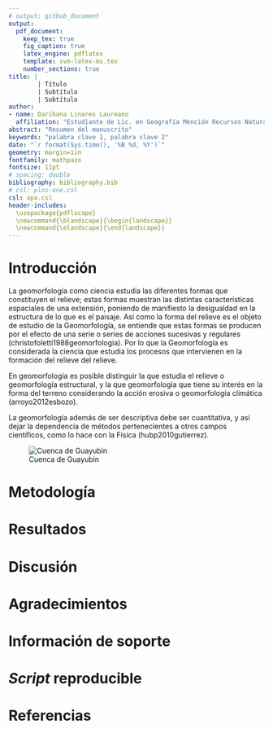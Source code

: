 ```yaml
---
# output: github_document
output: 
  pdf_document:
    keep_tex: true
    fig_caption: true
    latex_engine: pdflatex
    template: svm-latex-ms.tex
    number_sections: true
title: | 
        | Título
        | Subtítulo
        | Subtítulo
author:
- name: Darihana Linares Laureano
  affiliation: "Estudiante de Lic. en Geografía Mención Recursos Naturales y Ecoturismo, Universidad Autónoma de Santo Domingo (UASD)"
abstract: "Resumen del manuscrito"
keywords: "palabra clave 1, palabra clave 2"
date: "`r format(Sys.time(), '%B %d, %Y')`"
geometry: margin=1in
fontfamily: mathpazo
fontsize: 11pt
# spacing: double
bibliography: bibliography.bib
# csl: plos-one.csl
csl: apa.csl
header-includes:
  \usepackage{pdflscape}
  \newcommand{\blandscape}{\begin{landscape}}
  \newcommand{\elandscape}{\end{landscape}}
---
```


# Introducción

La geomorfología como ciencia estudia las diferentes formas que constituyen el relieve; estas formas muestran las distintas características espaciales de una extensión, poniendo de manifiesto la desigualdad en la estructura de lo que es el paisaje.
Así como la forma del relieve es el objeto de estudio de la Geomorfología, se entiende que estas formas se producen por el efecto de una serie o series de acciones sucesivas y regulares (christofoletti1988geomorfologia). 
Por lo que la Geomorfología es considerada la ciencia que estudia los procesos que intervienen en la formación del relieve del relieve.

En geomorfología es posible distinguir la  que estudia el relieve o geomorfología estructural, y la que geomorfología que tiene su interés en la forma del terreno considerando la acción erosiva o geomorfología climática (arroyo2012esbozo). 

La geomorfología además de ser descriptiva debe ser cuantitativa, y así dejar la dependencia de métodos pertenecientes a otros campos científicos, como lo hace con la Física (hubp2010gutierrez).



![Cuenca de Guayubin](cuenca_de_Guayubin_1sFig.png)





# Metodología

\ldots

# Resultados

\ldots

# Discusión

# Agradecimientos

# Información de soporte

\ldots

# *Script* reproducible

\ldots

# Referencias
